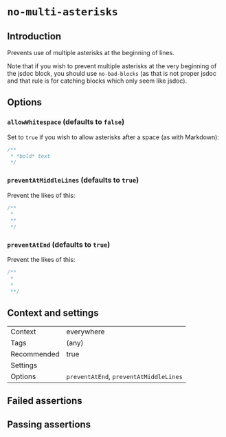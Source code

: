 # `no-multi-asterisks`

## Introduction

Prevents use of multiple asterisks at the beginning of lines.

Note that if you wish to prevent multiple asterisks at the very beginning of
the jsdoc block, you should use `no-bad-blocks` (as that is not proper jsdoc
and that rule is for catching blocks which only seem like jsdoc).

## Options

### `allowWhitespace` (defaults to `false`)

Set to `true` if you wish to allow asterisks after a space (as with Markdown):

```js
/**
 * *bold* text
 */
```

### `preventAtMiddleLines` (defaults to `true`)

Prevent the likes of this:

```js
/**
 *
 **
 */
```

### `preventAtEnd` (defaults to `true`)

Prevent the likes of this:

```js
/**
 *
 *
 **/
```

## Context and settings

|||
|---|---|
|Context|everywhere|
|Tags|(any)|
|Recommended|true|
|Settings||
|Options|`preventAtEnd`, `preventAtMiddleLines`|


## Failed assertions

<Assertions rule="noMultiAsterisks" />

## Passing assertions

<Assertions rule="noMultiAsterisks" passing />
